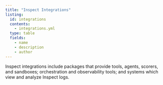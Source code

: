 ```yaml
---
title: "Inspect Integrations"
listing:
  id: integrations
  contents: 
    - integrations.yml
  type: table
  fields: 
    - name
    - description
    - author
---
```


Inspect integrations include packages that provide tools, agents, scorers, and sandboxes; orchestration and observability tools; and systems which view and analyze Inspect logs.